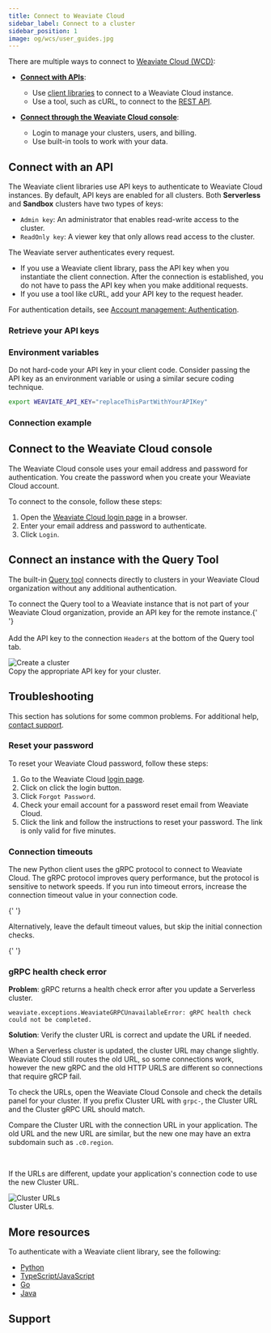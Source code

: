 ```yaml
---
title: Connect to Weaviate Cloud
sidebar_label: Connect to a cluster
sidebar_position: 1
image: og/wcs/user_guides.jpg
---
```



There are multiple ways to connect to [Weaviate Cloud (WCD)](https://console.weaviate.cloud/):

- **[Connect with APIs](#connect-with-an-api)**:

  - Use [client libraries](/developers/weaviate/client-libraries) to connect to a Weaviate Cloud instance.
  - Use a tool, such as cURL, to connect to the [REST API](/developers/weaviate/api/rest).

- **[Connect through the Weaviate Cloud console](#connect-to-the-weaviate-cloud-console)**:

  - Login to manage your clusters, users, and billing.
  - Use built-in tools to work with your data.

## Connect with an API

The Weaviate client libraries use API keys to authenticate to Weaviate Cloud instances. By default, API keys are enabled for all clusters.
Both **Serverless** and **Sandbox** clusters have two types of keys:

- `Admin key`: An administrator that enables read-write access to the cluster.
- `ReadOnly key`: A viewer key that only allows read access to the cluster.

The Weaviate server authenticates every request.

- If you use a Weaviate client library, pass the API key when you instantiate the client connection. After the connection is established, you do not have to pass the API key when you make additional requests.
- If you use a tool like cURL, add your API key to the request header.

For authentication details, see [Account management: Authentication](/developers/wcs/platform/manage-api-keys).

<APICloudConnect />

### Retrieve your API keys


<RetrieveAPIKeys />

### Environment variables

Do not hard-code your API key in your client code. Consider passing the API key as an environment variable or using a similar secure coding technique.

```bash
export WEAVIATE_API_KEY="replaceThisPartWithYourAPIKey"
```

### Connection example


<ConnectIsReady />

## Connect to the Weaviate Cloud console

The Weaviate Cloud console uses your email address and password for authentication. You create the password when you create your Weaviate Cloud account.

To connect to the console, follow these steps:

1. Open the [Weaviate Cloud login page](https://console.weaviate.cloud/) in a browser.
1. Enter your email address and password to authenticate.
1. Click `Login`.

## Connect an instance with the Query Tool

The built-in [Query tool](/developers/wcs/tools/query-tool) connects directly to clusters in your Weaviate Cloud organization without any additional authentication.


<div class="row">
  <div class="col col--6">
    <p>
      To connect the Query tool to a Weaviate instance that is not part of your
      Weaviate Cloud organization, provide an API key for the remote instance.{' '}
      <br />
      <br />
      Add the API key to the connection <code>Headers</code> at the bottom of
      the Query tool tab.
    </p>
  </div>
  <div class="col col--6">
    <div class="card">
      <div class="card__image">
        <img src={APIKeyInHeader} alt="Create a cluster" />
      </div>
      <div class="card__body">
        Copy the appropriate API key for your cluster.
      </div>
    </div>
  </div>
</div>

## Troubleshooting

This section has solutions for some common problems. For additional help, [contact support](#support).

### Reset your password

To reset your Weaviate Cloud password, follow these steps:

1. Go to the Weaviate Cloud [login page](https://console.weaviate.cloud).
1. Click on click the login button.
1. Click `Forgot Password`.
1. Check your email account for a password reset email from Weaviate Cloud.
1. Click the link and follow the instructions to reset your password. The link is only valid for five minutes.

### Connection timeouts

The new Python client uses the gRPC protocol to connect to Weaviate Cloud. The gRPC protocol improves query performance, but the protocol is sensitive to network speeds. If you run into timeout errors, increase the connection timeout value in your connection code.


<Tabs groupId="languages">
<TabItem value="py" label="Python Client v4">

{' '}

<FilteredTextBlock
  text={PyCodeSupp}
  startMarker="# START ConnectWithLongTimeOut"
  endMarker="# END ConnectWithLongTimeOut"
  language="py"
/>

</TabItem>
</Tabs>

Alternatively, leave the default timeout values, but skip the initial connection checks.

<Tabs groupId="languages">
<TabItem value="py" label="Python Client v4">

{' '}

<FilteredTextBlock
  text={PyCodeSupp}
  startMarker="# START ConnectWithSkipChecks"
  endMarker="# END ConnectWithSkipChecks"
  language="py"
/>

</TabItem>
</Tabs>

### gRPC health check error

**Problem**: gRPC returns a health check error after you update a Serverless cluster.

```
weaviate.exceptions.WeaviateGRPCUnavailableError: gRPC health check could not be completed.
```

**Solution**: Verify the cluster URL is correct and update the URL if needed.

When a Serverless cluster is updated, the cluster URL may change slightly. Weaviate Cloud still routes the old URL, so some connections work, however the new gRPC and the old HTTP URLS are different so connections that require gRCP fail.

To check the URLs, open the Weaviate Cloud Console and check the details panel for your cluster. If you prefix Cluster URL with `grpc-`, the Cluster URL and the Cluster gRPC URL should match.


<div class="row">
  <div class="col col--4">
    <p>
      Compare the Cluster URL with the connection URL in your application. The
      old URL and the new URL are similar, but the new one may have an extra
      subdomain such as <code>.c0.region</code>.
    </p>
    <br />
    <p>
      If the URLs are different, update your application's connection code to
      use the new Cluster URL.
    </p>
  </div>
  <div class="col col--8">
    <div class="card">
      <div class="card__image">
        <img src={EndpointURLs} alt="Cluster URLs" />
      </div>
      <div class="card__body">Cluster URLs.</div>
    </div>
  </div>
</div>

## More resources

To authenticate with a Weaviate client library, see the following:

- [Python](/developers/weaviate/client-libraries/python/index.md#authentication)
- [TypeScript/JavaScript](/developers/weaviate/client-libraries/typescript/typescript-v3#authentication)
- [Go](/developers/weaviate/client-libraries/go.md#authentication)
- [Java](/developers/weaviate/client-libraries/java.md#authentication)

## Support


<SupportAndTrouble />


<CustomScriptLoader />

